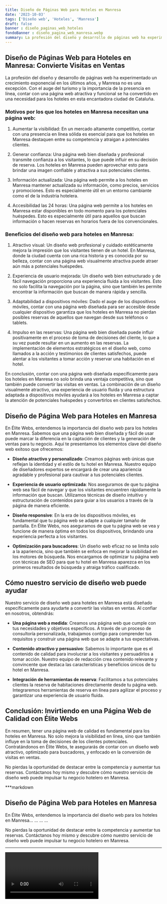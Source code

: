 ```yaml
---
title: Diseño de Páginas Web para Hoteles en Manresa
date: '2023-10-03'
tags: ['Diseño web', 'Hoteles', 'Manresa']
draft: false
banner : diseño_paginas_web_hoteles
fondoBanner : diseño_pagina_web_manresa.webp
summary: La profesión del diseño y desarrollo de páginas web ha experimentado un crecimiento exponencial en los últimos años, y Manresa no es una excepción. Con el auge del turismo y la importancia de la presencia en línea, contar con una página web atractiva y funcional se ha convertido en una necesidad para los hoteles en esta encantadora ciudad de Cataluña.
---
```


## Diseño de Páginas Web para Hoteles en Manresa: Convierte Visitas en Ventas

La profesión del diseño y desarrollo de páginas web ha experimentado un crecimiento exponencial en los últimos años, y Manresa no es una excepción. Con el auge del turismo y la importancia de la presencia en línea, contar con una página web atractiva y funcional se ha convertido en una necesidad para los hoteles en esta encantadora ciudad de Cataluña.

### Motivos por los que los hoteles en Manresa necesitan una página web:

1. Aumentar la visibilidad: En un mercado altamente competitivo, contar con una presencia en línea sólida es esencial para que los hoteles en Manresa destaquen entre su competencia y atraigan a potenciales clientes.

2. Generar confianza: Una página web bien diseñada y profesional transmite confianza a los visitantes, lo que puede influir en su decisión de reserva. Los hoteles en Manresa pueden aprovechar esto para brindar una imagen confiable y atractiva a sus potenciales clientes.

3. Información actualizada: Una página web permite a los hoteles en Manresa mantener actualizada su información, como precios, servicios y promociones. Esto es especialmente útil en un entorno cambiante como el de la industria hotelera.

4. Accesibilidad las 24 horas: Una página web permite a los hoteles en Manresa estar disponibles en todo momento para los potenciales huéspedes. Esto es especialmente útil para aquellos que buscan información o hacen reservas en horarios fuera de los convencionales.

### Beneficios del diseño web para hoteles en Manresa:

1. Atractivo visual: Un diseño web profesional y cuidado estéticamente mejora la impresión que los visitantes tienen de un hotel. En Manresa, donde la ciudad cuenta con una rica historia y es conocida por su belleza, contar con una página web visualmente atractiva puede atraer aún más a potenciales huéspedes.

2. Experiencia de usuario mejorada: Un diseño web bien estructurado y de fácil navegación proporciona una experiencia fluida a los visitantes. Esto no solo facilita la navegación por la página, sino que también les permite encontrar la información que buscan de manera rápida y sencilla.

3. Adaptabilidad a dispositivos móviles: Dado el auge de los dispositivos móviles, contar con una página web diseñada para ser accesible desde cualquier dispositivo garantiza que los hoteles en Manresa no pierdan posibles reservas de aquellos que navegan desde sus teléfonos o tablets.

4. Impulso en las reservas: Una página web bien diseñada puede influir positivamente en el proceso de toma de decisiones del cliente, lo que a su vez puede resultar en un aumento en las reservas. La implementación de elementos estratégicos en el diseño web, como llamados a la acción y testimonios de clientes satisfechos, puede alentar a los visitantes a tomar acción y reservar una habitación en el hotel.

En conclusión, contar con una página web diseñada específicamente para los hoteles en Manresa no solo brinda una ventaja competitiva, sino que también puede convertir las visitas en ventas. La combinación de un diseño visualmente atractivo, una experiencia de usuario fluida y una estructura adaptada a dispositivos móviles ayudará a los hoteles en Manresa a captar la atención de potenciales huéspedes y convertirlos en clientes satisfechos.

<GifSeo />

<Cta />

## Diseño de Página Web para Hoteles en Manresa

En Élite Webs, entendemos la importancia del diseño web para los hoteles en Manresa. Sabemos que una página web bien diseñada y fácil de usar puede marcar la diferencia en la captación de clientes y la generación de ventas para tu negocio. Aquí te presentamos los elementos clave del diseño web exitoso que ofrecemos:

- **Diseño atractivo y personalizado**: Creamos páginas web únicas que reflejan la identidad y el estilo de tu hotel en Manresa. Nuestro equipo de diseñadores expertos se encargará de crear una apariencia agradable y profesional para cautivar a tus potenciales clientes.

- **Experiencia de usuario optimizada**: Nos aseguramos de que tu página web sea fácil de navegar y que los visitantes encuentren rápidamente la información que buscan. Utilizamos técnicas de diseño intuitivo y estructuración de contenidos para guiar a los usuarios a través de la página de manera eficiente.

- **Diseño responsive**: En la era de los dispositivos móviles, es fundamental que tu página web se adapte a cualquier tamaño de pantalla. En Élite Webs, nos aseguramos de que tu página web se vea y funcione de manera óptima en todos los dispositivos, brindando una experiencia perfecta a los visitantes.

- **Optimización para buscadores**: Un diseño web eficaz no se limita solo a la apariencia, sino que también se enfoca en mejorar la visibilidad en los motores de búsqueda. Nos encargamos de optimizar tu página web con técnicas de SEO para que tu hotel en Manresa aparezca en los primeros resultados de búsqueda y atraiga tráfico cualificado.

## Cómo nuestro servicio de diseño web puede ayudar

Nuestro servicio de diseño web para hoteles en Manresa está diseñado específicamente para ayudarte a convertir las visitas en ventas. Al confiar en nosotros, obtendrás:

- **Una página web a medida**: Creamos una página web que cumple con tus necesidades y objetivos específicos. A través de un proceso de consultoría personalizada, trabajamos contigo para comprender tus requisitos y construir una página web que se adapte a tus expectativas.

- **Contenido atractivo y persuasivo**: Sabemos lo importante que es el contenido de calidad para involucrar a los visitantes y persuadirlos a tomar acción. Nuestro equipo de redacción crea contenido relevante y convincente que destaca las características y beneficios únicos de tu hotel en Manresa.

- **Integración de herramientas de reserva**: Facilitamos a tus potenciales clientes la reserva de habitaciones directamente desde tu página web. Integraremos herramientas de reserva en línea para agilizar el proceso y garantizar una experiencia de usuario fluida.

## Conclusión: Invirtiendo en una Página Web de Calidad con Élite Webs

En resumen, tener una página web de calidad es fundamental para los hoteles en Manresa. No solo mejora la visibilidad en línea, sino que también influye en la toma de decisiones de los clientes potenciales. Contratándonos en Élite Webs, te asegurarás de contar con un diseño web atractivo, optimizado para buscadores, y enfocado en la conversión de visitas en ventas.

No pierdas la oportunidad de destacar entre la competencia y aumentar tus reservas. Contáctanos hoy mismo y descubre cómo nuestro servicio de diseño web puede impulsar tu negocio hotelero en Manresa.

***markdown
## Diseño de Página Web para Hoteles en Manresa

En Élite Webs, entendemos la importancia del diseño web para los hoteles en Manresa...
...
...
...

No pierdas la oportunidad de destacar entre la competencia y aumentar tus reservas. Contáctanos hoy mismo y descubre cómo nuestro servicio de diseño web puede impulsar tu negocio hotelero en Manresa.
***


<Video />

<CtaBot job='Hoteles' city='Manresa'/>

<Gmaps query='Manresa+españa+maps' />